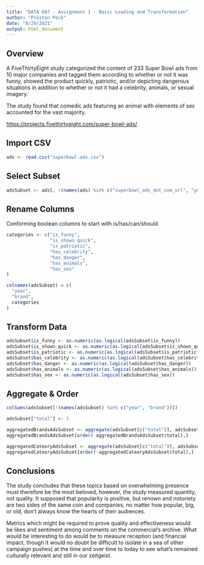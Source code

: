 ```yaml
---
title: "DATA 607 - Assignment 1 - Basic Loading and Transformation"
author: "Preston Peck"
date: "8/29/2021"
output: html_document
---
```


## Overview

A FiveThirtyEight study categorized the content of 233 Super Bowl ads from 10 major companies and tagged them according to whether or not it was funny, showed the product quickly, patriotic, and/or depicting dangerous situations in addition to whether or not it had a celebrity, animals, or sexual imagery.

The study found that comedic ads featuring an animal with elements of sex accounted for the vast majority.

<https://projects.fivethirtyeight.com/super-bowl-ads/>



## Import CSV

```r
ads <- read.csv("superbowl-ads.csv")
```

## Select Subset

```r
adsSubset <- ads[, !(names(ads) %in% c("superbowl_ads_dot_com_url", "youtube_url"))]
```

## Rename Columns

Conforming boolean columns to start with is/has/can/should

```r
categories <- c("is_funny",
                "is_shown_quick",
                "is_patriotic",
                "has_celebrity",
                "has_danger",
                "has_animals",
                "has_sex"
)

colnames(adsSubset) = c(
  "year",
  "brand",
  categories
)
```

## Transform Data

```r
adsSubset$is_funny <- as.numeric(as.logical(adsSubset$is_funny))
adsSubset$is_shown_quick <- as.numeric(as.logical(adsSubset$is_shown_quick))
adsSubset$is_patriotic <- as.numeric(as.logical(adsSubset$is_patriotic))
adsSubset$has_celebrity <- as.numeric(as.logical(adsSubset$has_celebrity))
adsSubset$has_danger <- as.numeric(as.logical(adsSubset$has_danger))
adsSubset$has_animals <- as.numeric(as.logical(adsSubset$has_animals))
adsSubset$has_sex <- as.numeric(as.logical(adsSubset$has_sex))
```

## Aggregate & Order

```r
colSums(adsSubset[!(names(adsSubset) %in% c("year", "brand"))])

adsSubset["total"] <- 1

aggregatedBrandsAdsSubset <- aggregate(adsSubset[c("total")], adsSubset[c("brand")], sum)
aggregatedBrandsAdsSubset[order(-aggregatedBrandsAdsSubset$total),]

aggregatedCateoryAdsSubset <- aggregate(adsSubset[c("total")], adsSubset[categories], sum)
aggregatedCateoryAdsSubset[order(-aggregatedCateoryAdsSubset$total),]
```



## Conclusions

The study concludes that these topics based on overwhelming presence must therefore be the most beloved, however, the study measured quantity, not quality. It supposed that popularity is positive, but renown and notoriety are two sides of the same coin and companies, no matter how popular, big, or old, don't always know the hearts of their audiences.

Metrics which might be required to prove quality and effectiveness would be likes and sentiment among comments on the commercial's archive. What would be interesting to do would be to measure reception (and financial impact, though it would no doubt be difficult to isolate in a sea of other campaign pushes) at the time and over time to today to see what's remained culturally relevant and still in our zeitgeist.